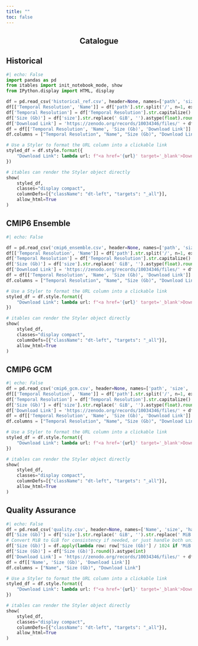 ```yaml
---
title: ""
toc: false
---
```


<div style="text-align: center;">
  <h2>Catalogue</h2>
</div>

## Historical

```python
#| echo: False
import pandas as pd
from itables import init_notebook_mode, show
from IPython.display import HTML, display

df = pd.read_csv('historical_ref.csv', header=None, names=['path', 'size', 'hash'])
df[['Temporal Resolution', 'Name']] = df['path'].str.split('/', n=1, expand=True)
df['Temporal Resolution'] = df['Temporal Resolution'].str.capitalize()
df['Size (Gb)'] = df['size'].str.replace(' GiB', '').astype(float).round().astype(int)
df['Download Link'] = 'https://zenodo.org/records/10034346/files/' + df['path']
df = df[['Temporal Resolution', 'Name', 'Size (Gb)', 'Download Link']]
df.columns = ["Temporal Resolution", "Name", "Size (Gb)", "Download Link"]

# Use a Styler to format the URL column into a clickable link
styled_df = df.style.format({
    "Download Link": lambda url: f"<a href='{url}' target='_blank'>Download</a>"
})

# itables can render the Styler object directly
show(
    styled_df, 
    classes="display compact", 
    columnDefs=[{"className": "dt-left", "targets": "_all"}], 
    allow_html=True
)
```

## CMIP6 Ensemble
```python
#| echo: False

df = pd.read_csv('cmip6_ensemble.csv', header=None, names=['path', 'size', 'hash'])
df[['Temporal Resolution', 'Name']] = df['path'].str.split('/', n=1, expand=True)
df['Temporal Resolution'] = df['Temporal Resolution'].str.capitalize()
df['Size (Gb)'] = df['size'].str.replace(' GiB', '').astype(float).round().astype(int)
df['Download Link'] = 'https://zenodo.org/records/10034346/files/' + df['path']
df = df[['Temporal Resolution', 'Name', 'Size (Gb)', 'Download Link']]
df.columns = ["Temporal Resolution", "Name", "Size (Gb)", "Download Link"]

# Use a Styler to format the URL column into a clickable link
styled_df = df.style.format({
    "Download Link": lambda url: f"<a href='{url}' target='_blank'>Download</a>"
})

# itables can render the Styler object directly
show(
    styled_df, 
    classes="display compact", 
    columnDefs=[{"className": "dt-left", "targets": "_all"}], 
    allow_html=True
)
```

## CMIP6 GCM
```python
#| echo: False
df = pd.read_csv('cmip6_gcm.csv', header=None, names=['path', 'size', 'hash'])
df[['Temporal Resolution', 'Name']] = df['path'].str.split('/', n=1, expand=True)
df['Temporal Resolution'] = df['Temporal Resolution'].str.capitalize()
df['Size (Gb)'] = df['size'].str.replace(' GiB', '').astype(float).round().astype(int)
df['Download Link'] = 'https://zenodo.org/records/10034346/files/' + df['path']
df = df[['Temporal Resolution', 'Name', 'Size (Gb)', 'Download Link']]
df.columns = ["Temporal Resolution", "Name", "Size (Gb)", "Download Link"]

# Use a Styler to format the URL column into a clickable link
styled_df = df.style.format({
    "Download Link": lambda url: f"<a href='{url}' target='_blank'>Download</a>"
})

# itables can render the Styler object directly
show(
    styled_df, 
    classes="display compact", 
    columnDefs=[{"className": "dt-left", "targets": "_all"}], 
    allow_html=True
)
```

## Quality Assurance
```python
#| echo: False
df = pd.read_csv('quality.csv', header=None, names=['Name', 'size', 'hash'])
df['Size (Gb)'] = df['size'].str.replace(' GiB', '').str.replace(' MiB', '').astype(float)
# Convert MiB to GiB for consistency if needed, or just handle both units
df['Size (Gb)'] = df.apply(lambda row: row['Size (Gb)'] / 1024 if 'MiB' in row['size'] else row['Size (Gb)'], axis=1)
df['Size (Gb)'] = df['Size (Gb)'].round().astype(int)
df['Download Link'] = 'https://zenodo.org/records/10034346/files/' + df['Name']
df = df[['Name', 'Size (Gb)', 'Download Link']]
df.columns = ["Name", "Size (Gb)", "Download Link"]

# Use a Styler to format the URL column into a clickable link
styled_df = df.style.format({
    "Download Link": lambda url: f"<a href='{url}' target='_blank'>Download</a>"
})

# itables can render the Styler object directly
show(
    styled_df, 
    classes="display compact", 
    columnDefs=[{"className": "dt-left", "targets": "_all"}], 
    allow_html=True
)
```